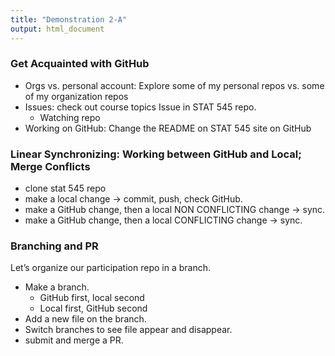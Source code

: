 ```yaml
---
title: "Demonstration 2-A"
output: html_document
---
```


### Get Acquainted with GitHub

- Orgs vs. personal account: Explore some of my personal repos vs. some of my organization repos
- Issues: check out course topics Issue in STAT 545 repo.
  - Watching repo
- Working on GitHub: Change the README on STAT 545 site on GitHub

### Linear Synchronizing: Working between GitHub and Local; Merge Conflicts

- clone stat 545 repo
- make a local change -> commit, push, check GitHub.
- make a GitHub change, then a local NON CONFLICTING change -> sync.
- make a GitHub change, then a local CONFLICTING change -> sync.

### Branching and PR

Let's organize our participation repo in a branch.

- Make a branch.
  - GitHub first, local second
  - Local first, GitHub second
- Add a new file on the branch.
- Switch branches to see file appear and disappear.
- submit and merge a PR.